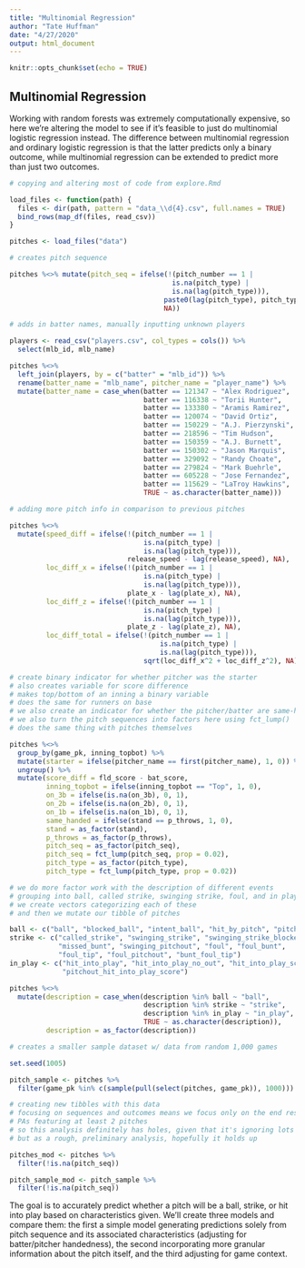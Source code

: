 ```yaml
---
title: "Multinomial Regression"
author: "Tate Huffman"
date: "4/27/2020"
output: html_document
---
```


```r
knitr::opts_chunk$set(echo = TRUE)
```

## Multinomial Regression

Working with random forests was extremely computationally expensive, so here we're altering the model to see if it's feasible to just do multinomial logistic regression instead. The difference between multinomial regression and ordinary logistic regression is that the latter predicts only a binary outcome, while multinomial regression can be extended to predict more than just two outcomes.

```r

# copying and altering most of code from explore.Rmd

load_files <- function(path) { 
  files <- dir(path, pattern = "data_\\d{4}.csv", full.names = TRUE)
  bind_rows(map_df(files, read_csv))
}

pitches <- load_files("data")

# creates pitch sequence

pitches %<>% mutate(pitch_seq = ifelse(!(pitch_number == 1 |
                                        is.na(pitch_type) |
                                        is.na(lag(pitch_type))), 
                                      paste0(lag(pitch_type), pitch_type),
                                      NA))

# adds in batter names, manually inputting unknown players

players <- read_csv("players.csv", col_types = cols()) %>% 
  select(mlb_id, mlb_name)

pitches %<>% 
  left_join(players, by = c("batter" = "mlb_id")) %>% 
  rename(batter_name = "mlb_name", pitcher_name = "player_name") %>% 
  mutate(batter_name = case_when(batter == 121347 ~ "Alex Rodriguez",
                                 batter == 116338 ~ "Torii Hunter",
                                 batter == 133380 ~ "Aramis Ramirez",
                                 batter == 120074 ~ "David Ortiz",
                                 batter == 150229 ~ "A.J. Pierzynski",
                                 batter == 218596 ~ "Tim Hudson",
                                 batter == 150359 ~ "A.J. Burnett",
                                 batter == 150302 ~ "Jason Marquis",
                                 batter == 329092 ~ "Randy Choate",
                                 batter == 279824 ~ "Mark Buehrle",
                                 batter == 605228 ~ "Jose Fernandez",
                                 batter == 115629 ~ "LaTroy Hawkins",
                                 TRUE ~ as.character(batter_name)))

# adding more pitch info in comparison to previous pitches

pitches %<>% 
  mutate(speed_diff = ifelse(!(pitch_number == 1 | 
                                 is.na(pitch_type) | 
                                 is.na(lag(pitch_type))),
                             release_speed - lag(release_speed), NA),
         loc_diff_x = ifelse(!(pitch_number == 1 | 
                                 is.na(pitch_type) | 
                                 is.na(lag(pitch_type))),
                             plate_x - lag(plate_x), NA),
         loc_diff_z = ifelse(!(pitch_number == 1 | 
                                 is.na(pitch_type) | 
                                 is.na(lag(pitch_type))),
                             plate_z - lag(plate_z), NA),
         loc_diff_total = ifelse(!(pitch_number == 1 | 
                                     is.na(pitch_type) | 
                                     is.na(lag(pitch_type))),
                                 sqrt(loc_diff_x^2 + loc_diff_z^2), NA))

# create binary indicator for whether pitcher was the starter
# also creates variable for score difference
# makes top/bottom of an inning a binary variable
# does the same for runners on base
# we also create an indicator for whether the pitcher/batter are same-handed
# we also turn the pitch sequences into factors here using fct_lump()
# does the same thing with pitches themselves

pitches %<>% 
  group_by(game_pk, inning_topbot) %>% 
  mutate(starter = ifelse(pitcher_name == first(pitcher_name), 1, 0)) %>% 
  ungroup() %>% 
  mutate(score_diff = fld_score - bat_score,
         inning_topbot = ifelse(inning_topbot == "Top", 1, 0),
         on_3b = ifelse(is.na(on_3b), 0, 1),
         on_2b = ifelse(is.na(on_2b), 0, 1),
         on_1b = ifelse(is.na(on_1b), 0, 1),
         same_handed = ifelse(stand == p_throws, 1, 0),
         stand = as_factor(stand),
         p_throws = as_factor(p_throws),
         pitch_seq = as_factor(pitch_seq), 
         pitch_seq = fct_lump(pitch_seq, prop = 0.02),
         pitch_type = as_factor(pitch_type), 
         pitch_type = fct_lump(pitch_type, prop = 0.02))

# we do more factor work with the description of different events
# grouping into ball, called strike, swinging strike, foul, and in play
# we create vectors categorizing each of these
# and then we mutate our tibble of pitches

ball <- c("ball", "blocked_ball", "intent_ball", "hit_by_pitch", "pitchout")
strike <- c("called_strike", "swinging_strike", "swinging_strike_blocked", 
            "missed_bunt", "swinging_pitchout", "foul", "foul_bunt", 
            "foul_tip", "foul_pitchout", "bunt_foul_tip")
in_play <- c("hit_into_play", "hit_into_play_no_out", "hit_into_play_score",
             "pitchout_hit_into_play_score")

pitches %<>% 
  mutate(description = case_when(description %in% ball ~ "ball",
                                 description %in% strike ~ "strike", 
                                 description %in% in_play ~ "in_play",
                                 TRUE ~ as.character(description)),
         description = as_factor(description))

# creates a smaller sample dataset w/ data from random 1,000 games

set.seed(1005)

pitch_sample <- pitches %>% 
  filter(game_pk %in% c(sample(pull(select(pitches, game_pk)), 1000)))

# creating new tibbles with this data
# focusing on sequences and outcomes means we focus only on the end result of
# PAs featuring at least 2 pitches
# so this analysis definitely has holes, given that it's ignoring lots of data
# but as a rough, preliminary analysis, hopefully it holds up

pitches_mod <- pitches %>%
  filter(!is.na(pitch_seq))

pitch_sample_mod <- pitch_sample %>% 
  filter(!is.na(pitch_seq))

```

The goal is to accurately predict whether a pitch will be a ball, strike, or hit into play based on characteristics given. We'll create three models and compare them: the first a simple model generating predictions solely from pitch sequence and its associated characteristics (adjusting for batter/pitcher handedness), the second incorporating more granular information about the pitch itself, and the third adjusting for game context. 

